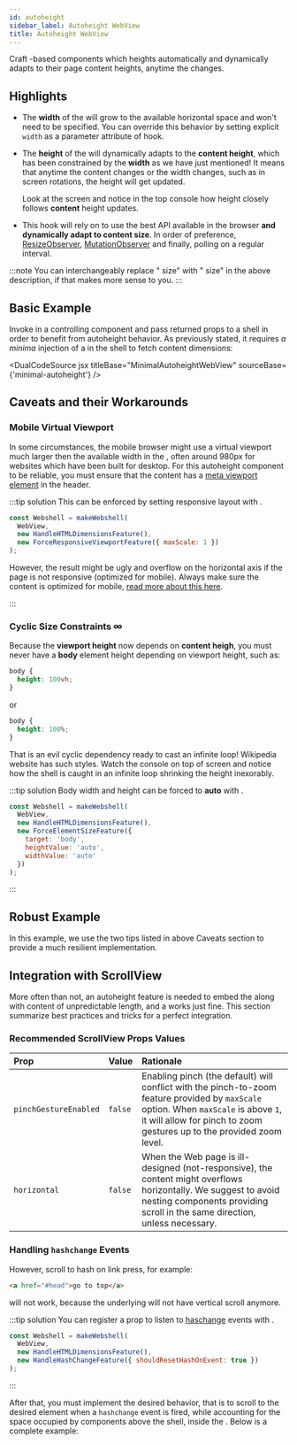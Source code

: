 ```yaml
---
id: autoheight
sidebar_label: Autoheight WebView
title: Autoheight WebView
---
```



Craft <WebView />-based components which heights automatically and dynamically adapts to their page
content heights, anytime the <Term id="DOM" /> changes.

<TryOnExpo label="Try Autoheight WebView on Expo!" />

## Highlights

<AsideShowcaseFrame url="/img/autoheight-screencast.mp4">


<APIBox reference="useAutoheight" type="function" />

- The **width** of the <Term id="viewport" /> will grow to the
  available horizontal space and won't need to be specified. You can
  override this behavior by setting explicit `width` as a
  parameter attribute of <APIReference reference="useAutoheight" type="function" /> hook.
- The **height** of the <Term id="viewport" /> will dynamically adapts to the **content height**, which has
  been constrained by the <Term id="viewport" /> **width** as we have just mentioned! It
  means that anytime the content changes or the <Term id="viewport" /> width changes,
  such as in screen rotations, the <Term id="viewport" /> height will get updated.

  Look at the screen and notice in the top console how <Term id="viewport" /> height closely follows **content** height updates.

- This hook will rely on <APIReference reference="HandleHTMLDimensionsFeature" type="variable" /> to use the best API
  available in the browser
  **and dynamically adapt <Term id="viewport" /> to content size**. In
  order of preference,
  [ResizeObserver](https://developer.mozilla.org/en-US/docs/Web/API/ResizeObserver),
  [MutationObserver](https://developer.mozilla.org/en-US/docs/Web/API/MutationObserver)
  and finally, polling on a regular interval.

</AsideShowcaseFrame>


:::note
You can interchangeably replace "<Term id="viewport" /> size" with "<WebView/>
size" in the above description, if that makes more sense to you.
:::

<!-- :::note
Read [Overcoming the Autoheight WebView
Challenge](/blog/2020/09/15/overcoming-the-autoheight-webview-challenge) to demystify all the magic behind this hook.
::: -->

## Basic Example

Invoke <APIReference reference="useAutoheight" type="function" /> in a controlling component and pass returned props to a shell in order to benefit from autoheight behavior.
As previously stated, it
requires _a minima_ injection of a <APIReference reference="HandleHTMLDimensionsFeature" type="variable" /> in the shell to fetch content dimensions:

<DualCodeSource
  jsx
  titleBase="MinimalAutoheightWebView"
  sourceBase={'minimal-autoheight'}
/>

## Caveats and their Workarounds

### Mobile Virtual Viewport

In some circumstances, the mobile browser might use a virtual
viewport much larger then the available width in the <WebView />, often
around 980px for websites which have been built for desktop. For
this autoheight component to be reliable, you must ensure that the
content has a [meta viewport element](https://www.w3schools.com/css/css_rwd_viewport.asp)
in the header.

:::tip solution
This can be enforced by setting responsive layout with <APIReference reference="ForceResponsiveViewportFeature" type="variable" />.

```js {4}
const Webshell = makeWebshell(
  WebView,
  new HandleHTMLDimensionsFeature(),
  new ForceResponsiveViewportFeature({ maxScale: 1 })
);
```

However, the result might be ugly and overflow on the horizontal axis if the page is not responsive (optimized for mobile).
Always make sure the content is optimized for mobile, [read more about this here](https://developers.google.com/search/mobile-sites/mobile-seo/responsive-design).

:::

### Cyclic Size Constraints &infin;

<AsideShowcaseFrame url="/img/autoheight-regression-screencast.mp4">


Because the **viewport height** now depends on **content heigh**, you must never have a **body** element
height depending on viewport height, such as:

```css title="evil.css"
body {
  height: 100vh;
}
```

<div
  className="margin-bottom--md"
  style={{ textAlign: 'center', fontStyle: 'italic' }}>
  or
</div>

```css title="evil.css"
body {
  height: 100%;
}
```

That is an evil cyclic dependency ready to cast an infinite loop!
Wikipedia website has such styles. Watch the console on top of screen and
notice how the shell is caught in an infinite loop shrinking the height
inexorably.

</AsideShowcaseFrame>


:::tip solution
Body width and height can be forced to
**auto** with <APIReference reference="ForceElementSizeFeature" type="variable" />.

```js {4,5,6,7}
const Webshell = makeWebshell(
  WebView,
  new HandleHTMLDimensionsFeature(),
  new ForceElementSizeFeature({
    target: 'body',
    heightValue: 'auto',
    widthValue: 'auto'
  })
);
```

:::

## Robust Example

In this example, we use the two tips listed in above Caveats section to provide a much resilient implementation.

<DualCodeSource
  jsx
  titleBase="ResilientAutoheightWebView"
  sourceBase="resilient-autoheight"
/>

## Integration with ScrollView

More often than not, an autoheight feature is needed to embed the <WebView /> along with
content of unpredictable length, and a <ReactReference name="ScrollView" type="class" /> works just fine.
This section summarize best practices and tricks for a perfect integration.

### Recommended ScrollView Props Values

| Prop                  | Value   | Rationale                                                                                                                                                                                                                                                                                  |
| :-------------------- | :------ | :----------------------------------------------------------------------------------------------------------------------------------------------------------------------------------------------------------------------------------------------------------------------------------------- |
| `pinchGestureEnabled` | `false` | Enabling pinch (the default) will conflict with the pinch-to-zoom feature provided by <APIReference reference="ForceResponsiveViewportFeature" type="variable" /> `maxScale` option. When `maxScale` is above `1`, it will allow for pinch to zoom gestures up to the provided zoom level. |
| `horizontal`          | `false` | When the Web page is ill-designed (not-responsive), the content might overflows horizontally. We suggest to avoid nesting components providing scroll in the same direction, unless necessary.                                                                                             |

### Handling `hashchange` Events

However, scroll to hash on link press, for example:

```html
<a href="#head">go to top</a>
```

will not work, because the underlying <WebView /> will not have vertical scroll anymore.

:::tip solution
You can register a prop to listen to [haschange](https://developer.mozilla.org/en-US/docs/Web/API/Window/hashchange_event) events with <APIReference reference="HandleHashChangeFeature" type="variable" />.

```jsx {4}
const Webshell = makeWebshell(
  WebView,
  new HandleHTMLDimensionsFeature(),
  new HandleHashChangeFeature({ shouldResetHashOnEvent: true })
);
```

:::

After that, you must implement the desired behavior, that is to scroll to the
desired <Term id="DOM" /> element when a `hashchange` event is fired, while accounting for the space
occupied by components above the shell, inside the <ReactReference name="ScrollView" type="class" />. Below is a complete
example:

<DualCodeSource
  jsx
  sourceBase="scrollview"
  titleBase="AutoheightWebViewInScrollView"
/>
